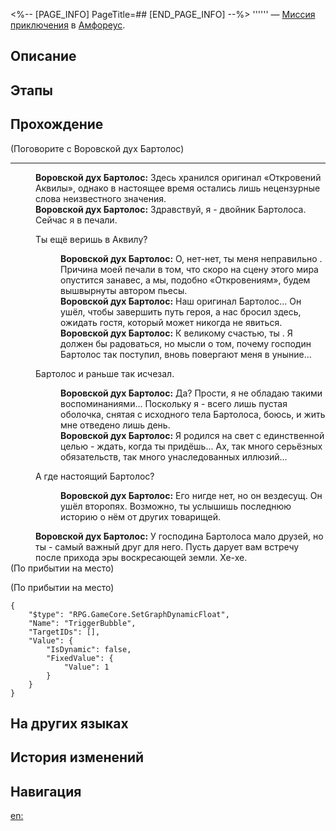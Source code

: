 <%-- [PAGE_INFO]
PageTitle=##
[END_PAGE_INFO] --%>
{{Дополнить|Диалоги.}}
{{Миссия Инфобокс
|id              = 4015728
|Название        = 
|Изображение     = Миссия .png
|Тип             = Миссия приключения
|Событие         = 
|Глава           = 
|Условия         = Завершена [[Миссия Освоения]] «[[О звёздное небо, очисти мысли от хаоса]]»
|Персонажи       = Воровской дух Бартолос; Первопроходец
|СтартЛокация    = [[Амфореус]] — [[Зал утраченного солнца Рассветной вершины]]
|Мир             = Амфореус
|Предыдущая      = 
|Следующая       = 
|Награды         = Звёздный нефрит*40; Небесная амброзия*60
}}
'''''' — [[Миссия приключения]] в [[Амфореус]].

==Описание==
{{Описание|<!--официальное описание из Перекрёстка судеб-->}}

==Этапы==


==Прохождение==
{{Дополнить}}

;(Поговорите с Воровской дух Бартолос)
----
:'''Воровской дух Бартолос:''' Здесь хранился оригинал «Откровений Аквилы», однако в настоящее время остались лишь нецензурные слова неизвестного значения.
:'''Воровской дух Бартолос:''' Здравствуй, я - двойник Бартолоса. Сейчас я в печали.
:{{Диалог|Стрелка}} Ты ещё веришь в Аквилу?
::'''Воровской дух Бартолос:''' О, нет-нет, ты меня неправильно {{MC|ж=поняла|м=понял}}. Причина моей печали в том, что скоро на сцену этого мира опустится занавес, а мы, подобно «Откровениям», будем вышвырнуты автором пьесы.
::'''Воровской дух Бартолос:''' Наш оригинал Бартолос... Он ушёл, чтобы завершить путь героя, а нас бросил здесь, ожидать гостя, который может никогда не явиться.
::'''Воровской дух Бартолос:''' К великому счастью, ты {{MC|ж=пришла|м=пришёл}}. Я должен бы радоваться, но мысли о том, почему господин Бартолос так поступил, вновь повергают меня в уныние...
:{{Диалог|Стрелка}} Бартолос и раньше так исчезал.
::'''Воровской дух Бартолос:''' Да? Прости, я не обладаю такими воспоминаниями... Поскольку я - всего лишь пустая оболочка, снятая с исходного тела Бартолоса, боюсь, и жить мне отведено лишь день.
::'''Воровской дух Бартолос:''' Я родился на свет с единственной целью - ждать, когда ты придёшь... Ах, так много серьёзных обязательств, так много унаследованных иллюзий...
:{{Диалог|Стрелка}} А где настоящий Бартолос?
::'''Воровской дух Бартолос:''' Его нигде нет, но он вездесущ. Он ушёл второпях. Возможно, ты услышишь последнюю историю о нём от других товарищей.
:'''Воровской дух Бартолос:''' У господина Бартолоса мало друзей, но ты - самый важный друг для него. Пусть {{Rubi|Монета Причуд|титан коварства}} дарует вам встречу после прихода эры воскресающей земли. Хе-хе.
;(По прибытии на место)

;(По прибытии на место)
<pre>{
	"$type": "RPG.GameCore.SetGraphDynamicFloat",
	"Name": "TriggerBubble",
	"TargetIDs": [],
	"Value": {
		"IsDynamic": false,
		"FixedValue": {
			"Value": 1
		}
	}
}</pre>
{{Диалог Конец}}

==На других языках==
{{На других языках
|en   = 
|zhs  = 
|zht  = 
|ja   = 
|ko   = 
|es   = 
|fr   = 
|ru   = 
|th   = 
|vi   = 
|de   = 
|id   = 
|pt   = 
}}

==История изменений==
{{История изменений|3.5}}

==Навигация==
{{Миссия приключения Навбокс|Глава }}

[[en:]]
